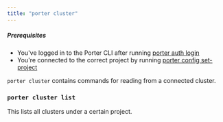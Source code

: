 ```yaml
---
title: "porter cluster"
---
```


##### Prerequisites

* You've logged in to the Porter CLI after running [porter auth login](/enterprise/cli/command-reference/porter-auth)
* You're connected to the correct project by running [porter config set-project](/enterprise/cli/command-reference/porter-config)

  
`porter cluster` contains commands for reading from a connected cluster.

### `porter cluster list`[](#porter-cluster-list "Direct link to heading")

This lists all clusters under a certain project.